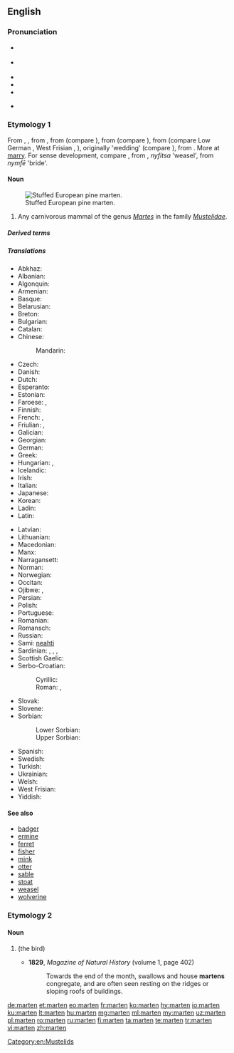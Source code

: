 {{also|Marten|Mårten}}
==English==
{{wikipedia}}
{{wikispecies|Martes}}

===Pronunciation===
* {{a|UK}} {{IPA|/ˈmɑː(ɹ).tɪn/|/ˈmɑː(ɹ).tən/|lang=en}}
* {{a|US}} {{IPA|/ˈmɑɹtən/|lang=en}}
* {{audio|En-us-marten.ogg|Audio (US)|lang=en}}
* {{hyphenation|mar|ten|lang=en}}
* {{rhymes|ɑː(ɹ)tɪn|lang=en}}
* {{homophones|lang=en|martin|Martin}} {{qualifier|in some accents}}

===Etymology 1===
From {{etyl|enm|en}} {{m|enm|martren}}, {{m|enm|martryn}}, from {{etyl|xno|en}} {{m|fro|martrine||marten fur}}, from {{etyl|odt|en}} {{m|odt|*marþrin||of marten fur}} (compare {{etyl|dum|-}} {{m|dum|martren}}), from {{m|odt|*marþra||marten}} (compare {{etyl|nl|-}} {{m|nl|marter}}), from {{etyl|gem-pro|en}} {{m|gem-pro|*marþuz}} (compare Low German {{m|nds||Mort}}, West Frisian {{m|fy|murd||polecat}}, {{etyl|ang|-}} {{m|ang|mearþ||shrew}}), originally 'wedding' (compare {{etyl|gme-cgo|-}} {{m|gme-cgo||marzus|wedding}}), from {{etyl|ine-pro|en}} {{m|ine-pro|*martus||bride}}. More at [[marry]]. For sense development, compare {{etyl|it|-}} {{m|it|donnola||weasel}}, from {{m|it|donna||lady}}, {{etyl|el|-}} ''nyfítsa'' 'weasel', from ''nymfē'' 'bride'.

====Noun====
{{en-noun}}
[[File:Martes martes-549-01 (UR1).jpg|thumb|Stuffed European pine marten.]]
# Any carnivorous mammal of the genus ''[[Martes]]'' in the family ''[[Mustelidae]]''.

=====Derived terms=====
{{der3|{{vern|American marten}}|beech marten|Japanese marten|{{vern|nilgiri marten}}|pine marten|stone marten|yellow-throated marten|lang=en}}

=====Translations=====
{{trans-top|mammal}}
* Abkhaz: {{t|ab|цыҕ|sc=Cyrl}}
* Albanian: {{t|sq|zardafi}}
* Algonquin: {{t|alq|wàbicèsè}}
* Armenian: {{t+|hy|կզաքիս}}
* Basque: {{t|eu|lepahori}}
* Belarusian: {{t|be|куні́ца|f}}
* Breton: {{t+|br|mart}}
* Bulgarian: {{t|bg|бя́лка|f}}
* Catalan: {{t+|ca|marta|f}}
* Chinese:
*: Mandarin: {{t+|cmn|貂|tr=diāo|sc=Hani}}
* Czech: {{t+|cs|kuna|f}}
* Danish: {{t|da|mår|c}}
* Dutch: {{t+|nl|marter|m}}
* Esperanto: {{t|eo|marteso}}
* Estonian: {{t|et|nugis}}
* Faroese: {{t|fo|márur}}, {{t|fo|mørður|m}}
* Finnish: {{t+|fi|näätä}}
* French: {{t+|fr|marte|f}}, {{t+|fr|martre|f}}
* Friulian: {{t|fur|mardar}}, {{t|fur|martar}}
* Galician: {{t|gl|marta|f}}
* Georgian: {{t|ka|კვერნა|sc=Geor}}
* German: {{t+|de|Marder|m}}
* Greek: {{t|el|δενδροκούναβο}}
* Hungarian: {{t+|hu|nyuszt}}, {{t+|hu|nyest}}
* Icelandic: {{t+|is|mörður}}
* Irish: {{t+|ga|cat crainn}}
* Italian: {{t+|it|martora|f}}
* Japanese: {{t+|ja|テン|tr=ten|sc=Jpan}}
* Korean: {{t+|ko|담비|tr=dam bi|sc=Kore}}
* Ladin: {{t|lld|meder}}
* Latin: {{t|la|martes|f}}
{{trans-mid}}
* Latvian: {{t|lv|cauna|f}}
* Lithuanian: {{t+|lt|kiaunė|f}}
* Macedonian: {{t|mk|куна|f}}
* Manx: {{t|gv|kayt billey|m}}
* Narragansett: {{t|xnt|wappenagh}}
* Norman: {{t|nrf|martre|f}} {{qualifier|Jersey}}
* Norwegian: {{t|no|mår}}
* Occitan: {{t+|oc|marta}}
* Ojibwe: {{t|oj|waabizheshi}}, {{t|oj|waabizheshiwag|p}}
* Persian: {{t+|fa|سمور|tr=samur}}
* Polish: {{t+|pl|kuna|f}}
* Portuguese: {{t+|pt|marta}}
* Romanian: {{t+|ro|jder}}
* Romansch: {{t|rom|fiergna}}
* Russian: {{t+|ru|куни́ца|f}}
* Sami: [[neahti]]
* Sardinian: {{t|sc|schirri}}, {{t|sc|isbirru}}, {{t|sc|marta}}, {{t|sc|martzu}}
* Scottish Gaelic: {{t|gd|taghan}}
* Serbo-Croatian:
*: Cyrillic: {{t|sh|куна|f|sc=Cyrl}}
*: Roman: {{t+|sh|kuna|f}}, {{t|sh|cibetka|f}}
* Slovak: {{t|sk|kuna|f}}
* Slovene: {{t+|sl|kuna|f}}
* Sorbian:
*: Lower Sorbian: {{t|dsb|kuna|f}}
*: Upper Sorbian: {{t|hsb|kuna|f}}
* Spanish: {{t|es|marta|f}}
* Swedish: {{t|sv|mård}}
* Turkish: {{t+|tr|sansar}}
* Ukrainian: {{t|uk|куни́ця|f}}
* Welsh: {{t|cy|bele}}
* West Frisian: {{t|fy|marter}}
* Yiddish: {{t|yi|marder|m|tr=márder|alt=מאַרדער|sc=Hebr}}
{{trans-bottom}}

====See also====
* [[badger]]
* [[ermine]]
* [[ferret]]
* [[fisher]]
* [[mink]]
* [[otter]]
* [[sable]]
* [[stoat]]
* [[weasel]]
* [[wolverine]]

===Etymology 2===

====Noun====
{{en-noun}}

# {{archaic form of|martin|nodot=yes|lang=en}} (the bird)
#* '''1829''', ''Magazine of Natural History'' (volume 1, page 402)
#*: Towards the end of the month, swallows and house '''martens''' congregate, and are often seen resting on the ridges or sloping roofs of buildings.

[[Category:en:Mustelids]]

[[de:marten]]
[[et:marten]]
[[eo:marten]]
[[fr:marten]]
[[ko:marten]]
[[hy:marten]]
[[io:marten]]
[[ku:marten]]
[[lt:marten]]
[[hu:marten]]
[[mg:marten]]
[[ml:marten]]
[[my:marten]]
[[uz:marten]]
[[pl:marten]]
[[ro:marten]]
[[ru:marten]]
[[fi:marten]]
[[ta:marten]]
[[te:marten]]
[[tr:marten]]
[[vi:marten]]
[[zh:marten]]